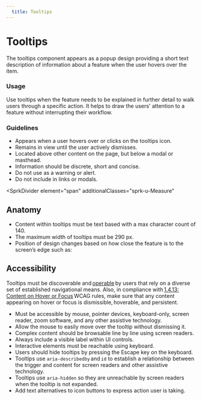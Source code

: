 ```yaml
---
  title: Tooltips
---
```


# Tooltips

The tooltips component appears as a popup design providing a short text description of information about a feature when the user hovers over the item.

<ComponentPreview
  componentName="tooltip--default-story"
  hasHTML
/>

### Usage

Use tooltips when the feature needs to be explained in further detail to walk users through a specific action. It helps to draw the users' attention to a feature without interrupting their workflow.

### Guidelines

- Appears when a user hovers over or clicks on the tooltips icon.
- Remains in view until the user actively dismisses.
- Located above other content on the page, but below a modal or masthead.
- Information should be discrete, short and concise.
- Do not use as a warning or alert.
- Do not include in links or modals.

<SprkDivider
 element="span"
 additionalClasses="sprk-u-Measure"
></SprkDivider>

## Anatomy

- Content within tooltips must be text based with a max character count of 140.
- The maximum width of tooltips must be 290 px.
- Position of design changes based on how close the feature is to the screen’s edge such as:

## Accessibility
Tooltips must be discoverable and [operable](https://www.w3.org/TR/WCAG20/#operable) by users that rely on a diverse set of established navigational means. Also, in compliance with [1.4.13: Content on Hover or Focus](https://www.w3.org/WAI/WCAG21/Understanding/content-on-hover-or-focus.html) WCAG rules, make sure that any content appearing on hover or focus is dismissible, hoverable, and persistent.

- Must be accessible by mouse, pointer devices, keyboard-only, screen reader, zoom software, and any other assistive technology.
- Allow the mouse to easily move over the tooltip without dismissing it.
- Complex content should be browsable line by line using screen readers.
- Always include a visible label within UI controls.
- Interactive elements must be reachable using keyboard.
- Users should hide tooltips by pressing the Escape key on the keyboard.
- Tooltips use `aria-describedby` and `id` to establish a relationship between the trigger and content for screen readers and other assistive technology.
- Tooltips use `aria-hidden` so they are unreachable by screen readers when the tooltip is not expanded.
- Add text alternatives to icon buttons to express action user is taking.